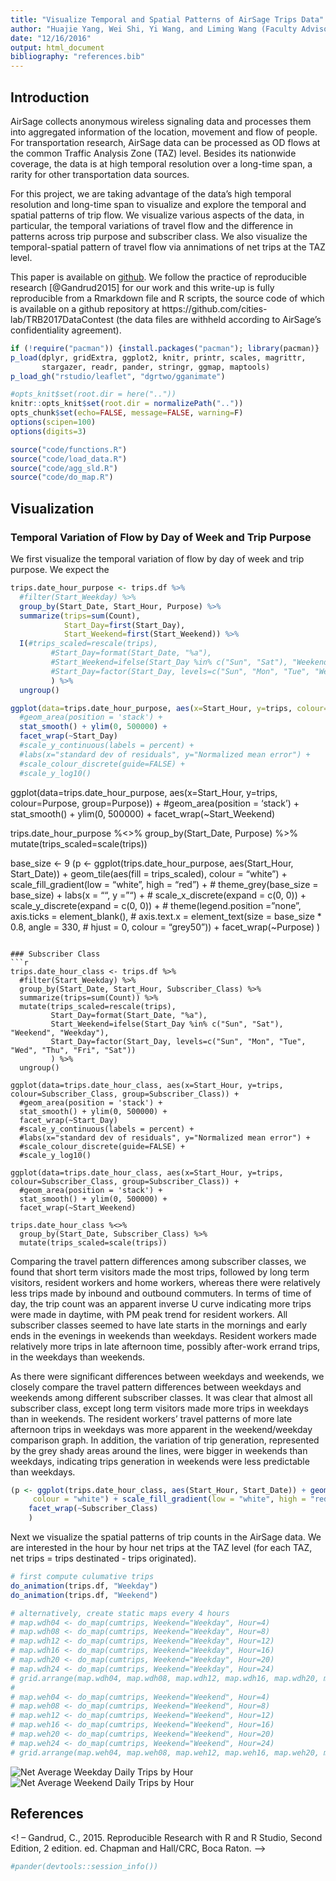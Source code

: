 ```yaml
---
title: "Visualize Temporal and Spatial Patterns of AirSage Trips Data"
author: "Huajie Yang, Wei Shi, Yi Wang, and Liming Wang (Faculty Advisor)"
date: "12/16/2016"
output: html_document
bibliography: "references.bib"
---
```


## Introduction
AirSage collects anonymous wireless signaling data and processes them into aggregated information of the location, movement and flow of people. For transportation research, AirSage data can be processed as OD flows at the common Traffic Analysis Zone (TAZ) level. Besides its nationwide coverage, the data is at high temporal resolution over a long-time span, a rarity for other transportation data sources.

For this project, we are taking advantage of the data's high temporal resolution and long-time span to visualize and explore the temporal and spatial patterns of trip flow. We visualize various aspects of the data, in particular, the temporal variations of travel flow and the difference in patterns across trip purpose and subscriber class. We also visualize the temporal-spatial pattern of travel flow via annimations of net trips at the TAZ level.

This paper is available on [github](https://cities-lab.github.io/TRB2017DataContest/). We follow the practice of reproducible research [@Gandrud2015] for our work and this write-up is fully reproducible from a Rmarkdown file and R scripts, the source code of which is available on a github repository at https://github.com/cities-lab/TRB2017DataContest (the data files are withheld according to AirSage's confidentiality agreement).

```r
if (!require("pacman")) {install.packages("pacman"); library(pacman)}
p_load(dplyr, gridExtra, ggplot2, knitr, printr, scales, magrittr, 
       stargazer, readr, pander, stringr, ggmap, maptools)
p_load_gh("rstudio/leaflet", "dgrtwo/gganimate")

#opts_knit$set(root.dir = here(".."))
knitr::opts_knit$set(root.dir = normalizePath("..")) 
opts_chunk$set(echo=FALSE, message=FALSE, warning=F)
options(scipen=100)
options(digits=3)
```

```r
source("code/functions.R")
source("code/load_data.R")
source("code/agg_sld.R")
source("code/do_map.R")
```

## Visualization
### Temporal Variation of Flow by Day of Week and Trip Purpose 
We first visualize the temporal variation of flow by day of week and trip purpose. We expect the 

```r
trips.date_hour_purpose <- trips.df %>% 
  #filter(Start_Weekday) %>% 
  group_by(Start_Date, Start_Hour, Purpose) %>% 
  summarize(trips=sum(Count),
            Start_Day=first(Start_Day),
            Start_Weekend=first(Start_Weekend)) %>% 
  I(#trips_scaled=rescale(trips),
         #Start_Day=format(Start_Date, "%a"),
         #Start_Weekend=ifelse(Start_Day %in% c("Sun", "Sat"), "Weekend", "Weekday"),
         #Start_Day=factor(Start_Day, levels=c("Sun", "Mon", "Tue", "Wed", "Thu", "Fri", "Sat"))
         ) %>% 
  ungroup()

ggplot(data=trips.date_hour_purpose, aes(x=Start_Hour, y=trips, colour=Purpose, group=Purpose)) +
  #geom_area(position = 'stack') +
  stat_smooth() + ylim(0, 500000) +
  facet_wrap(~Start_Day)
  #scale_y_continuous(labels = percent) +
  #labs(x="standard dev of residuals", y="Normalized mean error") +
  #scale_colour_discrete(guide=FALSE) +
  #scale_y_log10()
```

ggplot(data=trips.date_hour_purpose, aes(x=Start_Hour, y=trips, colour=Purpose, group=Purpose)) +
  #geom_area(position = 'stack') +
  stat_smooth() + ylim(0, 500000) +
  facet_wrap(~Start_Weekend)

trips.date_hour_purpose %<>% 
  group_by(Start_Date, Purpose) %>% 
  mutate(trips_scaled=scale(trips))

base_size <- 9
(p <- ggplot(trips.date_hour_purpose, aes(Start_Hour, Start_Date)) + geom_tile(aes(fill = trips_scaled),
     colour = "white") + scale_fill_gradient(low = "white", high = "red") + 
     # theme_grey(base_size = base_size) + labs(x = "", y = "") + 
     # scale_x_discrete(expand = c(0, 0)) + scale_y_discrete(expand = c(0, 0)) + 
     # theme(legend.position = "none", axis.ticks = element_blank(), 
     #      axis.text.x = element_text(size = base_size * 0.8, angle = 330, 
     #                               hjust = 0, colour = "grey50"))    +
    facet_wrap(~Purpose)
    )
```

### Subscriber Class
```r
trips.date_hour_class <- trips.df %>% 
  #filter(Start_Weekday) %>% 
  group_by(Start_Date, Start_Hour, Subscriber_Class) %>% 
  summarize(trips=sum(Count)) %>% 
  mutate(trips_scaled=rescale(trips),
         Start_Day=format(Start_Date, "%a"),
         Start_Weekend=ifelse(Start_Day %in% c("Sun", "Sat"), "Weekend", "Weekday"),
         Start_Day=factor(Start_Day, levels=c("Sun", "Mon", "Tue", "Wed", "Thu", "Fri", "Sat"))
         ) %>% 
  ungroup()

ggplot(data=trips.date_hour_class, aes(x=Start_Hour, y=trips, colour=Subscriber_Class, group=Subscriber_Class)) +
  #geom_area(position = 'stack') +
  stat_smooth() + ylim(0, 500000) +
  facet_wrap(~Start_Day)
  #scale_y_continuous(labels = percent) +
  #labs(x="standard dev of residuals", y="Normalized mean error") +
  #scale_colour_discrete(guide=FALSE) +
  #scale_y_log10()

ggplot(data=trips.date_hour_class, aes(x=Start_Hour, y=trips, colour=Subscriber_Class, group=Subscriber_Class)) +
  #geom_area(position = 'stack') +
  stat_smooth() + ylim(0, 500000) +
  facet_wrap(~Start_Weekend)

trips.date_hour_class %<>% 
  group_by(Start_Date, Subscriber_Class) %>% 
  mutate(trips_scaled=scale(trips))
```

Comparing the travel pattern differences among subscriber classes, we found that short term visitors made the most trips, followed by long term visitors, resident workers and home workers, whereas there were relatively less trips made by inbound and outbound commuters. In terms of time of day, the trip count was an apparent inverse U curve indicating more trips were made in daytime, with PM peak trend for resident workers. All subscriber classes seemed to have late starts in the mornings and early ends in the evenings in weekends than weekdays. Resident workers made relatively more trips in late afternoon time, possibly after-work errand trips, in the weekdays than weekends.

As there were significant differences between weekdays and weekends, we closely compare the travel pattern differences between weekdays and weekends among different subscriber classes. It was clear that almost all subscriber class, except long term visitors made more trips in weekdays than in weekends. The resident workers' travel patterns of more late afternoon trips in weekdays was more apparent in the weekend/weekday comparison graph. In addition, the variation of trip generation, represented by the grey shady areas around the lines, were bigger in weekends than weekdays, indicating trips generation in weekends were less predictable than weekdays.


```r
(p <- ggplot(trips.date_hour_class, aes(Start_Hour, Start_Date)) + geom_tile(aes(fill = trips_scaled),
     colour = "white") + scale_fill_gradient(low = "white", high = "red") + 
    facet_wrap(~Subscriber_Class)
    )
```

Next we visualize the spatial patterns of trip counts in the AirSage data. We are interested in the hour by hour net trips at the TAZ level (for each TAZ, net trips = trips destinated - trips originated).  
```r
# first compute culumative trips
do_animation(trips.df, "Weekday")
do_animation(trips.df, "Weekend")

# alternatively, create static maps every 4 hours
# map.wdh04 <- do_map(cumtrips, Weekend="Weekday", Hour=4)
# map.wdh08 <- do_map(cumtrips, Weekend="Weekday", Hour=8)
# map.wdh12 <- do_map(cumtrips, Weekend="Weekday", Hour=12)
# map.wdh16 <- do_map(cumtrips, Weekend="Weekday", Hour=16)
# map.wdh20 <- do_map(cumtrips, Weekend="Weekday", Hour=20)
# map.wdh24 <- do_map(cumtrips, Weekend="Weekday", Hour=24)
# grid.arrange(map.wdh04, map.wdh08, map.wdh12, map.wdh16, map.wdh20, map.wdh24, ncol=2)
# 
# map.weh04 <- do_map(cumtrips, Weekend="Weekend", Hour=4)
# map.weh08 <- do_map(cumtrips, Weekend="Weekend", Hour=8)
# map.weh12 <- do_map(cumtrips, Weekend="Weekend", Hour=12)
# map.weh16 <- do_map(cumtrips, Weekend="Weekend", Hour=16)
# map.weh20 <- do_map(cumtrips, Weekend="Weekend", Hour=20)
# map.weh24 <- do_map(cumtrips, Weekend="Weekend", Hour=24)
# grid.arrange(map.weh04, map.weh08, map.weh12, map.weh16, map.weh20, map.weh24, ncol=2)
```

![Net Average Weekday Daily Trips by Hour ]("/docs/map_animation.Weekday.gif")
![Net Average Weekend Daily Trips by Hour ]("/docs/map_animation.Weekend.gif")

## References
<! -- Gandrud, C., 2015. Reproducible Research with R and R Studio, Second Edition, 2 edition. ed. Chapman and Hall/CRC, Boca Raton. -->


<!--## Session Info-->
```r
#pander(devtools::session_info())
```